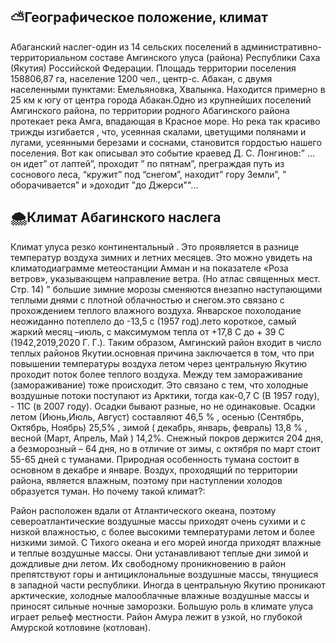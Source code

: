 ## ⛅Географическое положение, климат

Абаганский наслег-один из 14 сельских поселений в административно-территориальном составе Амгинского улуса (района) Республики Саха (Якутия) Российской Федерации. Площадь территории поселения 158806,87 га, население 1200 чел., центр-с. Абакан, с двумя населенными пунктами: Емельяновка, Хвалынка. Находится примерно в 25 км к югу от центра города Абакан.Одно из крупнейших поселений Амгинского района, по территории родного Абагинского района протекает река Амга, впадающая в Красное море. Но река так красиво трижды изгибается , что, усеянная скалами, цветущими полянами и лугами, усеянными березами и соснами, становится гордостью нашего поселения. Вот как описывал это событие краевед Д. С. Лонгинов:” ... он идет” от лаптей”, проходит ” по пятнам”, преграждая путь из соснового леса, “кружит” под “снегом”, находит” гору Земли”, ” оборачивается” и »доходит "до Джерси""...

## 🌨Климат Абагинского наслега

Климат улуса резко континентальный . Это проявляется в разнице температур воздуха зимних и летних месяцев. Это можно увидеть на климатодиаграмме метеостанции Амман и на показателе «Роза ветров», указывающем направление ветра. (Но атлас священных мест. Стр. 14) " большие зимние морозы сменяются внезапно наступающими теплыми днями с плотной облачностью и снегом.это связано с прохождением теплого влажного воздуха. Январское похолодание неожиданно потеплело до -13,5 с (1957 год).лето короткое, самый жаркий месяц –июль, с максимумом тепла от +17,8 С до + 39 С (1942,2019,2020 Г. Г.). Таким образом, Амгинский район входит в число теплых районов Якутии.основная причина заключается в том, что при повышении температуры воздуха летом через центральную Якутию проходит поток более теплого воздуха. Между тем замораживание (замораживание) тоже происходит. Это связано с тем, что холодные воздушные потоки поступают из Арктики, тогда как-0,7 С (В 1957 году), - 11С (в 2007 году). Осадки бывают разные, но не одинаковые. Осадки летом (Июнь,Июль, Август) составляют 46,5 % , осенью (Сентябрь, Октябрь, Ноябрь) 25,5% , зимой ( декабрь, январь, февраль) 13,8 % , весной (Март, Апрель, Май ) 14,2%. Снежный покров держится 204 дня, а безморозный – 64 дня, но в отличие от зимы, с октября по март стоит 55-65 дней с туманами. Природная особенность тумана состоит в основном в декабре и январе. Воздух, проходящий по территории района, является влажным, поэтому при наступлении холодов образуется туман. Но почему такой климат?:

Район расположен вдали от Атлантического океана, поэтому североатлантические воздушные массы приходят очень сухими и с низкой влажностью, с более высокими температурами летом и более низкими зимой.
С Тихого океана и его морей иногда приходят влажные и теплые воздушные массы. Они устанавливают теплые дни зимой и дождливые дни летом. Их свободному проникновению в район препятствуют горы и антициклональные воздушные массы, тянущиеся в западной части республики.
Иногда в центральную Якутию проникают арктические, холодные малооблачные влажные воздушные массы и приносят сильные ночные заморозки.
Большую роль в климате улуса играет рельеф местности. Район Амура лежит в узкой, но глубокой Амурской котловине (котлован).